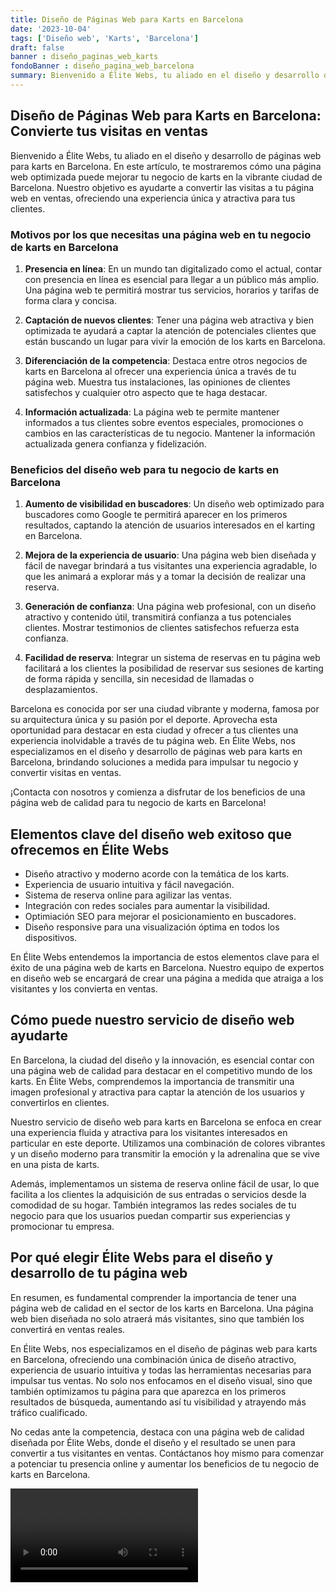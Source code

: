 ```yaml
---
title: Diseño de Páginas Web para Karts en Barcelona
date: '2023-10-04'
tags: ['Diseño web', 'Karts', 'Barcelona']
draft: false
banner : diseño_paginas_web_karts
fondoBanner : diseño_pagina_web_barcelona
summary: Bienvenido a Élite Webs, tu aliado en el diseño y desarrollo de páginas web para karts en Barcelona. En este artículo, te mostraremos cómo una página web optimizada puede mejorar tu negocio de karts en la vibrante ciudad de Barcelona. Nuestro objetivo es ayudarte a convertir las visitas a tu página web en ventas, ofreciendo una experiencia única y atractiva para tus clientes.
---
```


## Diseño de Páginas Web para Karts en Barcelona: Convierte tus visitas en ventas

Bienvenido a Élite Webs, tu aliado en el diseño y desarrollo de páginas web para karts en Barcelona. En este artículo, te mostraremos cómo una página web optimizada puede mejorar tu negocio de karts en la vibrante ciudad de Barcelona. Nuestro objetivo es ayudarte a convertir las visitas a tu página web en ventas, ofreciendo una experiencia única y atractiva para tus clientes.

### Motivos por los que necesitas una página web en tu negocio de karts en Barcelona

1. **Presencia en línea**: En un mundo tan digitalizado como el actual, contar con presencia en línea es esencial para llegar a un público más amplio. Una página web te permitirá mostrar tus servicios, horarios y tarifas de forma clara y concisa.

2. **Captación de nuevos clientes**: Tener una página web atractiva y bien optimizada te ayudará a captar la atención de potenciales clientes que están buscando un lugar para vivir la emoción de los karts en Barcelona.

3. **Diferenciación de la competencia**: Destaca entre otros negocios de karts en Barcelona al ofrecer una experiencia única a través de tu página web. Muestra tus instalaciones, las opiniones de clientes satisfechos y cualquier otro aspecto que te haga destacar.

4. **Información actualizada**: La página web te permite mantener informados a tus clientes sobre eventos especiales, promociones o cambios en las características de tu negocio. Mantener la información actualizada genera confianza y fidelización.

### Beneficios del diseño web para tu negocio de karts en Barcelona

1. **Aumento de visibilidad en buscadores**: Un diseño web optimizado para buscadores como Google te permitirá aparecer en los primeros resultados, captando la atención de usuarios interesados en el karting en Barcelona.

2. **Mejora de la experiencia de usuario**: Una página web bien diseñada y fácil de navegar brindará a tus visitantes una experiencia agradable, lo que les animará a explorar más y a tomar la decisión de realizar una reserva.

3. **Generación de confianza**: Una página web profesional, con un diseño atractivo y contenido útil, transmitirá confianza a tus potenciales clientes. Mostrar testimonios de clientes satisfechos refuerza esta confianza.

4. **Facilidad de reserva**: Integrar un sistema de reservas en tu página web facilitará a los clientes la posibilidad de reservar sus sesiones de karting de forma rápida y sencilla, sin necesidad de llamadas o desplazamientos.

Barcelona es conocida por ser una ciudad vibrante y moderna, famosa por su arquitectura única y su pasión por el deporte. Aprovecha esta oportunidad para destacar en esta ciudad y ofrecer a tus clientes una experiencia inolvidable a través de tu página web. En Élite Webs, nos especializamos en el diseño y desarrollo de páginas web para karts en Barcelona, brindando soluciones a medida para impulsar tu negocio y convertir visitas en ventas.

¡Contacta con nosotros y comienza a disfrutar de los beneficios de una página web de calidad para tu negocio de karts en Barcelona!

<GifSeo />

<Cta />

## Elementos clave del diseño web exitoso que ofrecemos en Élite Webs

- Diseño atractivo y moderno acorde con la temática de los karts.
- Experiencia de usuario intuitiva y fácil navegación.
- Sistema de reserva online para agilizar las ventas.
- Integración con redes sociales para aumentar la visibilidad.
- Optimiación SEO para mejorar el posicionamiento en buscadores.
- Diseño responsive para una visualización óptima en todos los dispositivos.

En Élite Webs entendemos la importancia de estos elementos clave para el éxito de una página web de karts en Barcelona. Nuestro equipo de expertos en diseño web se encargará de crear una página a medida que atraiga a los visitantes y los convierta en ventas.

## Cómo puede nuestro servicio de diseño web ayudarte

En Barcelona, la ciudad del diseño y la innovación, es esencial contar con una página web de calidad para destacar en el competitivo mundo de los karts. En Élite Webs, comprendemos la importancia de transmitir una imagen profesional y atractiva para captar la atención de los usuarios y convertirlos en clientes.

Nuestro servicio de diseño web para karts en Barcelona se enfoca en crear una experiencia fluida y atractiva para los visitantes interesados en particular en este deporte. Utilizamos una combinación de colores vibrantes y un diseño moderno para transmitir la emoción y la adrenalina que se vive en una pista de karts.

Además, implementamos un sistema de reserva online fácil de usar, lo que facilita a los clientes la adquisición de sus entradas o servicios desde la comodidad de su hogar. También integramos las redes sociales de tu negocio para que los usuarios puedan compartir sus experiencias y promocionar tu empresa.

## Por qué elegir Élite Webs para el diseño y desarrollo de tu página web

En resumen, es fundamental comprender la importancia de tener una página web de calidad en el sector de los karts en Barcelona. Una página web bien diseñada no solo atraerá más visitantes, sino que también los convertirá en ventas reales.

En Élite Webs, nos especializamos en el diseño de páginas web para karts en Barcelona, ofreciendo una combinación única de diseño atractivo, experiencia de usuario intuitiva y todas las herramientas necesarias para impulsar tus ventas. No solo nos enfocamos en el diseño visual, sino que también optimizamos tu página para que aparezca en los primeros resultados de búsqueda, aumentando así tu visibilidad y atrayendo más tráfico cualificado.

No cedas ante la competencia, destaca con una página web de calidad diseñada por Élite Webs, donde el diseño y el resultado se unen para convertir a tus visitantes en ventas. Contáctanos hoy mismo para comenzar a potenciar tu presencia online y aumentar los beneficios de tu negocio de karts en Barcelona.

<Video />

<CtaBot job='Karts' city='Barcelona'/>

<Gmaps query='Barcelona+españa+maps' />